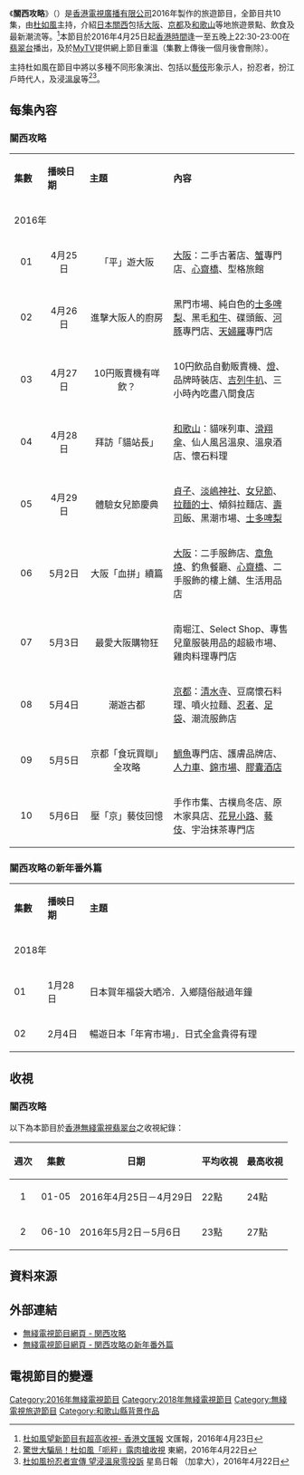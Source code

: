 {{無綫節目
| 中文節目名=關西攻略
| 英文節目名={{lang|en|Kansai Raider}}
| 圖片=[[File:TVB_Kansai_Raider.jpg|300px]]
| 翡翠台視頻制式=[[16:9|16:9]] [[高清電視|高清電視]]
| 翡翠台首播日期=關西攻略：2016年4月25日-5月6日<BR>關西攻略の新年番外篇：2018年1月28日-2月4日
| 翡翠台首播時間=關西攻略：逢星期一至五 22:30-23:00（連廣告）<BR>關西攻略の新年番外篇：星期日 22:30-23:30
| 監製=[[張洪翅|張洪翅]]
| 編審=[[馬嘉茵|馬嘉茵]]
| 集數=關西攻略：10<BR>關西攻略の新年番外篇：2
| 每集長度=關西攻略：30分鐘（連廣告）<br>關西攻略の新年番外篇：60分鐘（連廣告）
| 類型=旅遊
| 製作公司=[[香港|香港]][[電視廣播有限公司|電視廣播有限公司]]
| 國家={{HKG}}
| 外景={{JPN}}[[大阪市|大阪]]、[[京都|京都]]、[[和歌山|和歌山]]
| 主持=[[杜如風|杜如風]]
| 晚於=
| 早於=
| 相關節目=[[流行東京|流行東京]]<br>[[流行首爾|流行首爾]]<br>[[東京攻略_(無綫電視節目)|東京攻略]]+新年番外篇<br>[[關西攻略貳|關西攻略貳]]<br>[[九州攻略|九州攻略]]<BR>[[關西攻略#關西攻略の新年番外篇|關西攻略の新年番外篇]]<br>[[北海道攻略|北海道攻略]]<br>[[昇龍道攻略|昇龍道攻略]]
| 網頁= 
}}
《'''關西攻略'''》（{{lang-en|''Kansai Raider''}}）是[[香港|香港]][[電視廣播有限公司|電視廣播有限公司]]2016年製作的旅遊節目，全節目共10集，由[[杜如風|杜如風]]主持，介紹[[日本|日本]][[關西|關西]]包括[[大阪市|大阪]]、[[京都|京都]]及[[和歌山|和歌山]]等地旅遊景點、飲食及最新潮流等。<ref>[http://paper.wenweipo.com/2016/04/23/EN1604230015.htm 杜如風望新節目有超高收視- 香港文匯報] {{Wayback|url=http://paper.wenweipo.com/2016/04/23/EN1604230015.htm |date=20160923003201 }} 文匯報，2016年4月23日</ref>本節目於2016年4月25日起[[香港時間|香港時間]]逢一至五晚上22:30-23:00在[[翡翠台|翡翠台]]播出，及於[[MyTV|MyTV]]提供網上節目重溫（集數上傳後一個月後會刪除）。

主持杜如風在節目中將以多種不同形象演出、包括以[[藝伎|藝伎]]形象示人，扮忍者，扮江戶時代人，及浸[[溫泉|溫泉]]等<ref>[http://hk.on.cc/hk/bkn/cnt/entertainment/20160422/bkn-20160422230045181-0422_00862_001.html 驚世大騙局！杜如風「呃秤」露肉搶收視] {{Wayback|url=http://hk.on.cc/hk/bkn/cnt/entertainment/20160422/bkn-20160422230045181-0422_00862_001.html |date=20191112055256 }} 東網，2016年4月22日</ref><ref>[http://toronto.singtao.ca/821007/2016-04-22/post-%E6%9D%9C%E5%A6%82%E9%A2%A8%E6%89%AE%E5%BF%8D%E8%80%85%E5%AE%A3%E5%82%B3-%E6%9C%9B%E6%B5%B8%E6%BA%AB%E6%B3%89%E9%9B%B6%E6%8A%95%E8%A8%B4/?variant=zh-hk 杜如風扮忍者宣傳 望浸溫泉零投訴] {{Wayback|url=http://toronto.singtao.ca/821007/2016-04-22/post-%E6%9D%9C%E5%A6%82%E9%A2%A8%E6%89%AE%E5%BF%8D%E8%80%85%E5%AE%A3%E5%82%B3-%E6%9C%9B%E6%B5%B8%E6%BA%AB%E6%B3%89%E9%9B%B6%E6%8A%95%E8%A8%B4/?variant=zh-hk |date=20160425064001 }} 星島日報 （加拿大），2016年4月22日</ref>。

==每集內容==
===關西攻略===
{|class="wikitable" style="width:70%; font-size: 14px;"
|- style="background:cornflowerblue; color:white" align=center
|style="width:8%"|'''集數'''||style="width:10%"|'''播映日期'''||style="width:20%"|'''主題'''||style="width:30%"|'''內容'''
|-
!colspan=4|2016年
|-
|align=center| 01 ||align=center| 4月25日 ||align=center| 「平」遊大阪 ||[[大阪市|大阪]]：二手古著店、[[蟹|蟹]]專門店、[[心齋橋|心齋橋]]、型格旅館
|-
|align=center| 02 ||align=center| 4月26日 ||align=center| 進擊大阪人的廚房 ||黑門市場、純白色的[[士多啤梨|士多啤梨]]、黑毛[[和牛|和牛]]、碟頭飯、[[河豚|河豚]]專門店、[[天婦羅|天婦羅]]專門店
|-
|align=center| 03 ||align=center| 4月27日 ||align=center| 10円販賣機有咩飲？||10円飲品自動販賣機、[[燈|燈]]、品牌時裝店、[[吉列|吉列]][[牛扒|牛扒]]、三小時內吃盡八間食店
|-
|align=center| 04 ||align=center| 4月28日 ||align=center| 拜訪「貓站長」 ||[[和歌山|和歌山]]：貓咪列車、[[滑翔傘|滑翔傘]]、仙人風呂溫泉、溫泉酒店、懷石料理
|-
|align=center| 05 ||align=center| 4月29日 ||align=center| 體驗女兒節慶典 ||[[貞子|貞子]]、[[淡嶋神社|淡嶋神社]]、[[女兒節|女兒節]]、[[拉麵|拉麵]][[的士|的士]]、傾斜拉麵店、[[壽司|壽司]]飯、黑潮市場、[[士多啤梨|士多啤梨]]
|-
|align=center| 06 ||align=center| 5月2日 ||align=center| 大阪「血拼」續篇 ||[[大阪市|大阪]]：二手服飾店、[[章魚燒|章魚燒]]、釣魚餐廳、[[心齋橋|心齋橋]]、二手服飾的樓上舖、生活用品店
|-
|align=center| 07 ||align=center| 5月3日 ||align=center| 最愛大阪購物狂 ||南堀江、Select Shop、專售兒童服裝用品的超級市場、雞肉料理專門店
|-
|align=center| 08 ||align=center| 5月4日 ||align=center| 潮遊古都 ||[[京都|京都]]：[[清水寺|清水寺]]、豆腐懷石料理、噴火拉麵、[[忍者|忍者]]、[[分趾鞋襪|足袋]]、潮流服飾店
|-
|align=center| 09 ||align=center| 5月5日 ||align=center| 京都「食玩買瞓」全攻略 ||[[鯛魚|鯛魚]]專門店、護膚品牌店、[[人力車|人力車]]、[[錦市場|錦市場]]、[[膠囊酒店|膠囊酒店]]
|-
|align=center| 10 ||align=center| 5月6日 ||align=center| 壓「京」藝伎回憶 ||手作市集、古樸烏冬店、原木家具店、[[花見小路通|花見小路]]、[[藝伎|藝伎]]、宇治抹茶專門店
|}
===關西攻略の新年番外篇===
{|class="wikitable" style="width:70%; font-size: 14px;"
|- style="background:cornflowerblue; color:white" align=center
|style="width:8%"|'''集數'''||style="width:10%"|'''播映日期'''||style="width:50%"|'''主題'''
|-
!colspan=3|2018年
|-
|01 || 1月28日||日本賀年福袋大晒冷．入鄉隨俗敲過年鐘
|-
|02|| 2月4日||  暢遊日本「年宵市場」．日式全盒貴得有理
|}

==收視==
===關西攻略===
以下為本節目於[[香港|香港]][[無綫電視|無綫電視]][[翡翠台|翡翠台]]之收視紀錄：
{|class="wikitable" style="font-size: 14px;"
!週次!!集數!!日期!!平均收視!!最高收視
|-     
|align=center|1||align=center|01-05|| 2016年4月25日－4月29日 || 22點|| 24點
|-     
|align=center|2||align=center|06-10|| 2016年5月2日－5月6日 || 23點|| 27點
|}

==資料來源==
{{references}}

==外部連結==
*[http://programme.tvb.com/foodandtravel/kansairaider 無綫電視節目網頁 - 関西攻略] {{Wayback|url=http://programme.tvb.com/foodandtravel/kansairaider |date=20191111115127 }}
*[http://programme.tvb.com/foodandtravel/helenosaka/  無綫電視節目網頁 - 関西攻略の新年番外篇] {{Wayback|url=http://programme.tvb.com/foodandtravel/helenosaka/ |date=20190906231257 }}

==電視節目的變遷==
{{電視節目的變遷
|電視台={{HK}}[[無綫電視|無綫電視]][[翡翠台|翡翠台]]
|播放檔次=星期一至五 22:30-23:00 時段
|節目名稱=關西攻略<br/>（2016.04.25 - 2016.05.06）
|上一節目=[[有乜好過去camping_-_德國篇|有乜好過去camping - 德國篇]]<br/>（2016.04.18 - 2016.04.22）
|下一節目=[[星星探親團|星星探親團]]<br/>（2016.05.09 - 2016.05.27）
}}
{{電視節目的變遷
|電視台={{HK}}[[無綫電視|無綫電視]][[翡翠台|翡翠台]]
|播放檔次=星期日 22:30-23:30 時段
|節目名稱=關西攻略の新年番外篇<br/>（2018.01.28－2018.02.04）
|上一節目=[[誇極限大挑戰|誇極限大挑戰]]<br/>（2018.01.07－2018.01.14）<br>[[萬千星輝頒獎典禮2017|萬千星輝頒獎典禮2017]]<br/>（2018.01.21）
|下一節目=[[1+1的深情|1+1的深情]]（22:30-23:00）<br/>（2018.02.11－2018.04.29）<br/>[[深夜美食團|深夜美食團]]（23:00-23:30）<br/>（2018.02.11－2019.05.05）
}}
[[Category:2016年無綫電視節目|Category:2016年無綫電視節目]]
[[Category:2018年無綫電視節目|Category:2018年無綫電視節目]]
[[Category:無綫電視旅遊節目|Category:無綫電視旅遊節目]]
[[Category:和歌山縣背景作品|Category:和歌山縣背景作品]]
